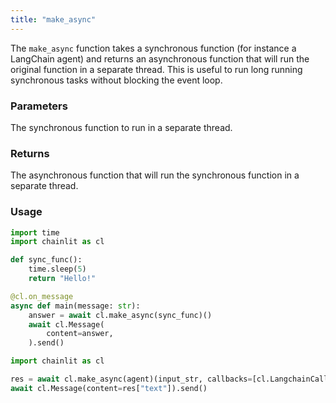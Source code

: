 ```yaml
---
title: "make_async"
---
```


The `make_async` function takes a synchronous function (for instance a LangChain agent) and returns an asynchronous function that will run the original function in a separate thread.
This is useful to run long running synchronous tasks without blocking the event loop.

### Parameters

<ParamField path="func" type="Callable">
  The synchronous function to run in a separate thread.
</ParamField>

### Returns

<ResponseField name="async_function" type="Coroutine" required>
  The asynchronous function that will run the synchronous function in a separate
  thread.
</ResponseField>

### Usage

```python Pure Python
import time
import chainlit as cl

def sync_func():
    time.sleep(5)
    return "Hello!"

@cl.on_message
async def main(message: str):
    answer = await cl.make_async(sync_func)()
    await cl.Message(
        content=answer,
    ).send()
```

```python LangChain agent
import chainlit as cl

res = await cl.make_async(agent)(input_str, callbacks=[cl.LangchainCallbackHandler()])
await cl.Message(content=res["text"]).send()
```
